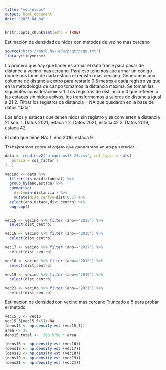 ```yaml
---
title: "vec-nidos"
output: html_document
date: "2023-04-04"
---
```


```r
knitr::opts_chunk$set(echo = TRUE)
```

Estimación de densidad de nidos con métodos de vecino mas cercano

```r
source("http://math.hws.edu/pcqm/pcqm.txt")
library(tidyverse)
```

Lo primero que hay que hacer es armar el data frame para pasar de distance a vecino mas cercano. Para eso tenemos que armar un código donde nos tome de cada estaca el registro mas cercano. Generamos una columna de distancia centro para restarlo 0.5 metros a cada registro ya que en la metodologia de campo tomamos la distancia maxima.  Se toman las siguientes consideraciones:
1. Los registros de distancia = 0 que refieren a las estacas sin nidos activos, los transformamos a valores de distancia igual a 21
2. Filtrar los registros de distancia = NA que quedaron en la base de datos "data"

Los años y estacas que tienen nidos sin registro y se convierten a distancia 21 son:
1. Datos 2021, estaca 1
2. Datos 2021, estaca 42
3. Datos 2019, estaca 42

El dato que tiene NA:
1. Año 2016, estaca 9

Trabajaremos sobre el objeto que generamos en etapa anterior:
```r
data <- read_csv2("pinguinos15-21.csv", col_types = cols(
   estaca = col_factor()
)  )
```

```r
vecino <- data %>%
  filter(!is.na(distancia)) %>% 
  group_by(ano,estaca) %>% 
  summarise(
    dist=min(distancia)) %>% 
    mutate(dist_centro=dist-0.5) %>% 
  select(ano,estaca,dist_centro) %>% 
  ungroup()
  
```
```r
vec15 <- vecino %>% filter (ano=="2015") %>% 
  select(dist_centro)

vec16 <- vecino %>% filter (ano=="2016") %>% 
  select(dist_centro)

vec17 <- vecino %>% filter (ano=="2017") %>% 
  select(dist_centro)

vec18 <- vecino %>% filter (ano=="2018") %>% 
  select(dist_centro)

vec19 <- vecino %>% filter (ano=="2019") %>% 
  select(dist_centro)

vec21 <- vecino %>% filter (ano=="2021") %>% 
  select(dist_centro)
```

Estimacion de densidad con vecino mas cercano
Truncado a 5 para probar el metodo
```r
vec15_5 <- vec15
vec15_5[vec15_5>5]<-NA
(dens15 <- np.density.est (vec15_5))
area <- 35
dens15_total <-  368.5758 * area
```
```r
(dens16 <- np.density.est (vec16))
(dens17 <- np.density.est (vec17))
(dens18 <- np.density.est (vec18))
(dens19 <- np.density.est (vec19))
(dens21 <- np.density.est (vec21))
```






